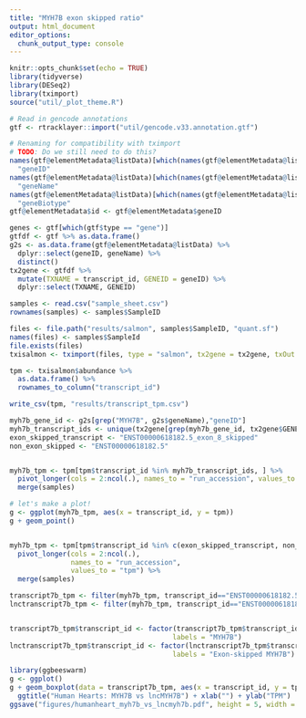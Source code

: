 ```yaml
---
title: "MYH7B exon skipped ratio"
output: html_document
editor_options: 
  chunk_output_type: console
---
```


```r
knitr::opts_chunk$set(echo = TRUE)
library(tidyverse)
library(DESeq2)
library(tximport)
source("util/_plot_theme.R")
```

```r
# Read in gencode annotations
gtf <- rtracklayer::import("util/gencode.v33.annotation.gtf")

# Renaming for compatibility with tximport
# TODO: Do we still need to do this?
names(gtf@elementMetadata@listData)[which(names(gtf@elementMetadata@listData) == "gene_id")] <-
  "geneID"
names(gtf@elementMetadata@listData)[which(names(gtf@elementMetadata@listData) == "gene_name")] <-
  "geneName"
names(gtf@elementMetadata@listData)[which(names(gtf@elementMetadata@listData) == "gene_type")] <-
  "geneBiotype"
gtf@elementMetadata$id <- gtf@elementMetadata$geneID

genes <- gtf[which(gtf$type == "gene")]
gtfdf <- gtf %>% as.data.frame()
g2s <- as.data.frame(gtf@elementMetadata@listData) %>% 
  dplyr::select(geneID, geneName) %>% 
  distinct()
tx2gene <- gtfdf %>%
  mutate(TXNAME = transcript_id, GENEID = geneID) %>%
  dplyr::select(TXNAME, GENEID)
```

```r
samples <- read.csv("sample_sheet.csv")
rownames(samples) <- samples$SampleID

files <- file.path("results/salmon", samples$SampleID, "quant.sf")
names(files) <- samples$SampleId
file.exists(files)
txisalmon <- tximport(files, type = "salmon", tx2gene = tx2gene, txOut = TRUE)
```

```r

tpm <- txisalmon$abundance %>%
  as.data.frame() %>%
  rownames_to_column("transcript_id")

write_csv(tpm, "results/transcript_tpm.csv")
```

```r
myh7b_gene_id <- g2s[grep("MYH7B", g2s$geneName),"geneID"]
myh7b_transcript_ids <- unique(tx2gene[grep(myh7b_gene_id, tx2gene$GENEID), "TXNAME"])
exon_skipped_transcript <- "ENST00000618182.5_exon_8_skipped"
non_exon_skipped <- "ENST00000618182.5"


myh7b_tpm <- tpm[tpm$transcript_id %in% myh7b_transcript_ids, ] %>%
  pivot_longer(cols = 2:ncol(.), names_to = "run_accession", values_to = "tpm") %>%
  merge(samples)
```

```r
# let's make a plot!
g <- ggplot(myh7b_tpm, aes(x = transcript_id, y = tpm))
g + geom_point()


myh7b_tpm <- tpm[tpm$transcript_id %in% c(exon_skipped_transcript, non_exon_skipped), ] %>%
  pivot_longer(cols = 2:ncol(.), 
               names_to = "run_accession", 
               values_to = "tpm") %>%
  merge(samples)

transcript7b_tpm <- filter(myh7b_tpm, transcript_id=="ENST00000618182.5")
lnctranscript7b_tpm <- filter(myh7b_tpm, transcript_id=="ENST00000618182.5_exon_8_skipped")


transcript7b_tpm$transcript_id <- factor(transcript7b_tpm$transcript_id, levels = "ENST00000618182.5",
                                        labels = "MYH7B")
lnctranscript7b_tpm$transcript_id <- factor(lnctranscript7b_tpm$transcript_id, levels = "ENST00000618182.5_exon_8_skipped",
                                        labels = "Exon-skipped MYH7B")

library(ggbeeswarm)
g <- ggplot()
g + geom_boxplot(data = transcript7b_tpm, aes(x = transcript_id, y = tpm)) + geom_boxplot(data = lnctranscript7b_tpm, aes(x = transcript_id, y = tpm)) + theme_paperwhite() + geom_jitter(color = "#a8404c") +
  ggtitle("Human Hearts: MYH7B vs lncMYH7B") + xlab("") + ylab("TPM")
ggsave("figures/humanheart_myh7b_vs_lncmyh7b.pdf", height = 5, width = 2)


```




